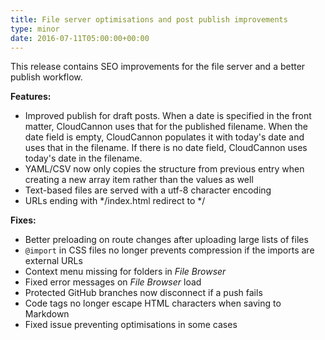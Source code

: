 ```yaml
---
title: File server optimisations and post publish improvements
type: minor
date: 2016-07-11T05:00:00+00:00
---
```



This release contains SEO improvements for the file server and a better publish workflow.

**Features:**

* Improved publish for draft posts. When a date is specified in the front matter, CloudCannon uses that for the published filename. When the date field is empty, CloudCannon populates it with today's date and uses that in the filename. If there is no date field, CloudCannon uses today's date in the filename.
* YAML/CSV now only copies the structure from previous entry when creating a new array item rather than the values as well
* Text-based files are served with a utf-8 character encoding
* URLs ending with \*/index.html redirect to \*/


**Fixes:**

* Better preloading on route changes after uploading large lists of files
* `@import` in CSS files no longer prevents compression if the imports are external URLs
* Context menu missing for folders in *File Browser*
* Fixed error messages on *File Browser* load
* Protected GitHub branches now disconnect if a push fails
* Code tags no longer escape HTML characters when saving to Markdown
* Fixed issue preventing optimisations in some cases